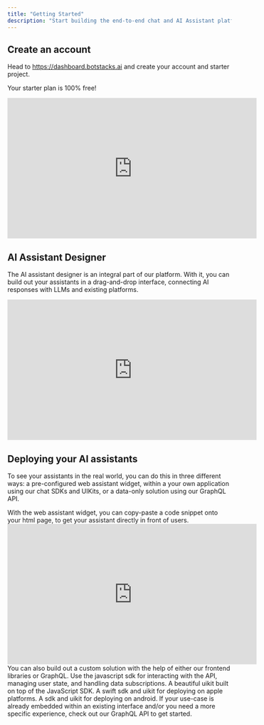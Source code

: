 ```yaml
---
title: "Getting Started"
description: "Start building the end-to-end chat and AI Assistant platform of your dreams"
---
```


## Create an account

Head to https://dashboard.botstacks.ai and create your account and starter project.

<Note>Your starter plan is 100% free!</Note>
<iframe
  width="560"
  height="315"
  src="https://www.youtube.com/embed/ottUz0nOeMs"
  title="YouTube video player"
  frameBorder="0"
  allow="accelerometer; autoplay; clipboard-write; encrypted-media; gyroscope; picture-in-picture; web-share"
  allowFullScreen
></iframe>

## AI Assistant Designer

The AI assistant designer is an integral part of our platform. With it, you can build out your assistants in a drag-and-drop interface, connecting AI responses with LLMs and existing platforms.

<iframe
  width="560"
  height="315"
  src="https://www.youtube.com/embed/2oGDdKZT1yw?si=FNLMAYGu1gk4RtNI"
  title="YouTube video player"
  frameBorder="0"
  allow="accelerometer; autoplay; clipboard-write; encrypted-media; gyroscope; picture-in-picture; web-share"
  allowFullScreen
></iframe>

## Deploying your AI assistants

To see your assistants in the real world, you can do this in three different ways: a pre-configured web assistant widget, within a your own application using our chat SDKs and UIKits, or a data-only solution using our GraphQL API.

<AccordionGroup>
  <Accordion icon="user-robot" title="Web assistant widget">
    With the web assistant widget, you can copy-paste a code snippet onto your
    html page, to get your assistant directly in front of users.
    <iframe
      width="560"
      height="315"
      src="https://www.youtube.com/embed/7QKvao5rExw?si=dk31IZcyqL-bIDX7"
      title="YouTube video player"
      frameBorder="0"
      allow="accelerometer; autoplay; clipboard-write; encrypted-media; gyroscope; picture-in-picture; web-share"
      allowFullScreen
    ></iframe>
  </Accordion>
  <Accordion icon="code" title="Custom SDKs / UIKits">
    You can also build out a custom solution with the help of either our
    frontend libraries or GraphQL.
    <CardGroup cols={2}>
      <Card
        title="JS SDK"
        icon="js"
        href="/sdk-reference/javascript/introduction"
      >
        Use the javascript sdk for interacting with the API, managing user
        state, and handling data subscriptions.
      </Card>
      <Card
        title="React UIKit"
        icon="react"
        href="/sdk-reference/react/introduction"
      >
        A beautiful uikit built on top of the JavaScript SDK.
      </Card>
      <Card
        title="iOS UIKit"
        icon="apple"
        href="/sdk-reference/ios/introduction"
      >
        A swift sdk and uikit for deploying on apple platforms.
      </Card>
      <Card
        title="Android UIKit"
        icon="android"
        href="/sdk-reference/android/introduction"
      >
        A sdk and uikit for deploying on android.
      </Card>
    </CardGroup>
  </Accordion>
  <Accordion icon="brackets-curly" title="GraphQL">
    If your use-case is already embedded within an existing interface and/or you
    need a more specific experience, check out our GraphQL API to get started.
  </Accordion>
</AccordionGroup>

